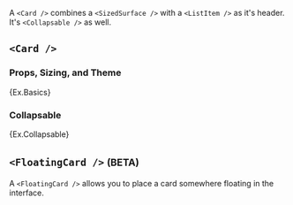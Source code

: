 
A `<Card />` combines a `<SizedSurface />` with a `<ListItem />` as it's header.
It's `<Collapsable />` as well.

<Example>
  <DocsMeta source={CardSrc} displayName="Card" component={Description} />
</Example>

## `<Card />`

### Props, Sizing, and Theme

<Example>{Ex.Basics}</Example>

### Collapsable

<Example>{Ex.Collapsable}</Example>

## `<FloatingCard />` <small>(BETA)</small>

A `<FloatingCard />` allows you to place a card somewhere floating in the interface.

<Example>
  <Ex.Floating />
</Example>
